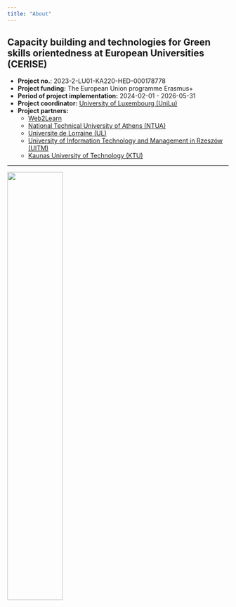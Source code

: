 ```yaml
---
title: "About"
---
```


## Capacity building and technologies for Green skills orientedness at European Universities (CERISE)


 - **Project no.**: 2023-2-LU01-KA220-HED-000178778
 - **Project funding:** The European Union programme Erasmus+
 - **Period of project implementation:** 2024-02-01 - 2026-05-31
 - **Project coordinator:** [University of Luxembourg (UniLu)](www.uni.lu)
 - **Project partners:** 
   - [Web2Learn](www.web2learn.eu) 
   - [National Technical University of Athens (NTUA)](www.ntua.gr)
   - [Universite de Lorraine (UL)](www.univ-lorraine.fr)
   - [University of Information Technology and Management in Rzeszów (UITM)](www.wsiz.rzeszow.pl)
   - [Kaunas University of Technology (KTU)](https://en.ktu.edu/projects/capacity-building-and-technologies-for-green-skills-orientedness-at-european-universities-cerise/)


---

![](logos/1680161519-kl-EN%20Co-funded%20by%20the%20EU_POS.jpg){width=50%}

